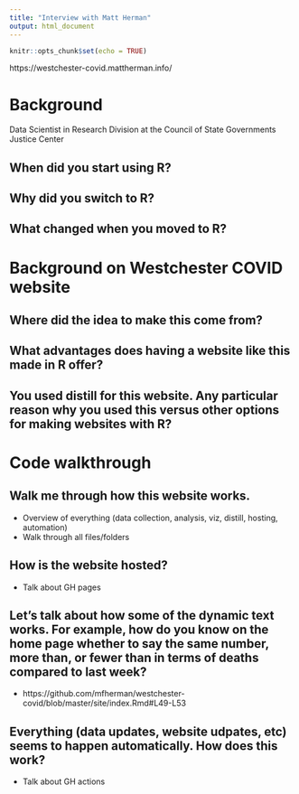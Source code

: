 ```yaml
---
title: "Interview with Matt Herman"
output: html_document
---
```


```r
knitr::opts_chunk$set(echo = TRUE)
```

https://westchester-covid.mattherman.info/

# Background

Data Scientist in Research Division at the Council of State Governments Justice Center 

## When did you start using R?

## Why did you switch to R? 

## What changed when you moved to R?

# Background on Westchester COVID website

## Where did the idea to make this come from? 

## What advantages does having a website like this made in R offer?

## You used distill for this website. Any particular reason why you used this versus other options for making websites with R? 

# Code walkthrough

## Walk me through how this website works.

- Overview of everything (data collection, analysis, viz, distill, hosting, automation)
- Walk through all files/folders

## How is the website hosted?

- Talk about GH pages

## Let's talk about how some of the dynamic text works. For example, how do you know on the home page whether to say the same number, more than, or fewer than in terms of deaths compared to last week?

- https://github.com/mfherman/westchester-covid/blob/master/site/index.Rmd#L49-L53

## Everything (data updates, website udpates, etc) seems to happen automatically. How does this work? 

- Talk about GH actions

